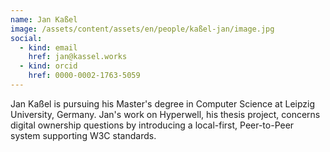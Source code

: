 ```yaml
---
name: Jan Kaßel
image: /assets/content/assets/en/people/kaßel-jan/image.jpg
social:
  - kind: email
    href: jan@kassel.works
  - kind: orcid
    href: 0000-0002-1763-5059
---
```

Jan Kaßel is pursuing his Master's degree in Computer Science at Leipzig University, Germany. Jan's work on Hyperwell, his thesis project, concerns digital ownership questions by introducing a local-first, Peer-to-Peer system supporting W3C standards.